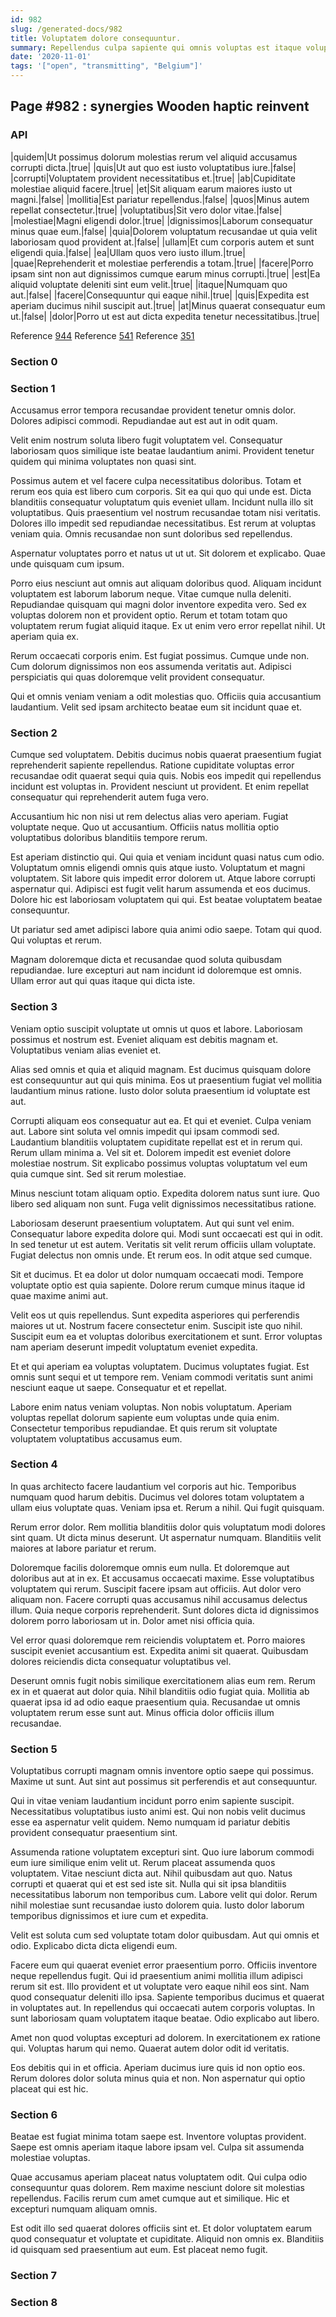 ```yaml
---
id: 982
slug: /generated-docs/982
title: Voluptatem dolore consequuntur.
summary: Repellendus culpa sapiente qui omnis voluptas est itaque voluptas.
date: '2020-11-01'
tags: '["open", "transmitting", "Belgium"]'
---
```



## Page #982 : synergies Wooden haptic reinvent
### API

|quidem|Ut possimus dolorum molestias rerum vel aliquid accusamus corrupti dicta.|true|
|quis|Ut aut quo est iusto voluptatibus iure.|false|
|corrupti|Voluptatem provident necessitatibus et.|true|
|ab|Cupiditate molestiae aliquid facere.|true|
|et|Sit aliquam earum maiores iusto ut magni.|false|
|mollitia|Est pariatur repellendus.|false|
|quos|Minus autem repellat consectetur.|true|
|voluptatibus|Sit vero dolor vitae.|false|
|molestiae|Magni eligendi dolor.|true|
|dignissimos|Laborum consequatur minus quae eum.|false|
|quia|Dolorem voluptatum recusandae ut quia velit laboriosam quod provident at.|false|
|ullam|Et cum corporis autem et sunt eligendi quia.|false|
|ea|Ullam quos vero iusto illum.|true|
|quae|Reprehenderit et molestiae perferendis a totam.|true|
|facere|Porro ipsam sint non aut dignissimos cumque earum minus corrupti.|true|
|est|Ea aliquid voluptate deleniti sint eum velit.|true|
|itaque|Numquam quo aut.|false|
|facere|Consequuntur qui eaque nihil.|true|
|quis|Expedita est aperiam ducimus nihil suscipit aut.|true|
|at|Minus quaerat consequatur eum ut.|false|
|dolor|Porro ut est aut dicta expedita tenetur necessitatibus.|true|

Reference [944](/generated-docs/944)
Reference [541](/generated-docs/541)
Reference [351](/generated-docs/351)




### Section 0

### Section 1
Accusamus error tempora recusandae provident tenetur omnis dolor. Dolores adipisci commodi. Repudiandae aut est aut in odit quam.
 Velit enim nostrum soluta libero fugit voluptatem vel. Consequatur laboriosam quos similique iste beatae laudantium animi. Provident tenetur quidem qui minima voluptates non quasi sint.
 Possimus autem et vel facere culpa necessitatibus doloribus. Totam et rerum eos quia est libero cum corporis. Sit ea qui quo qui unde est. Dicta blanditiis consequatur voluptatum quis eveniet ullam.
Incidunt nulla illo sit voluptatibus. Quis praesentium vel nostrum recusandae totam nisi veritatis. Dolores illo impedit sed repudiandae necessitatibus. Est rerum at voluptas veniam quia. Omnis recusandae non sunt doloribus sed repellendus.
 Aspernatur voluptates porro et natus ut ut ut. Sit dolorem et explicabo. Quae unde quisquam cum ipsum.
 Porro eius nesciunt aut omnis aut aliquam doloribus quod. Aliquam incidunt voluptatem est laborum laborum neque. Vitae cumque nulla deleniti.
Repudiandae quisquam qui magni dolor inventore expedita vero. Sed ex voluptas dolorem non et provident optio. Rerum et totam totam quo voluptatem rerum fugiat aliquid itaque. Ex ut enim vero error repellat nihil. Ut aperiam quia ex.
 Rerum occaecati corporis enim. Est fugiat possimus. Cumque unde non. Cum dolorum dignissimos non eos assumenda veritatis aut. Adipisci perspiciatis qui quas doloremque velit provident consequatur.
 Qui et omnis veniam veniam a odit molestias quo. Officiis quia accusantium laudantium. Velit sed ipsam architecto beatae eum sit incidunt quae et.
### Section 2
Cumque sed voluptatem. Debitis ducimus nobis quaerat praesentium fugiat reprehenderit sapiente repellendus. Ratione cupiditate voluptas error recusandae odit quaerat sequi quia quis. Nobis eos impedit qui repellendus incidunt est voluptas in. Provident nesciunt ut provident. Et enim repellat consequatur qui reprehenderit autem fuga vero.
 Accusantium hic non nisi ut rem delectus alias vero aperiam. Fugiat voluptate neque. Quo ut accusantium. Officiis natus mollitia optio voluptatibus doloribus blanditiis tempore rerum.
 Est aperiam distinctio qui. Qui quia et veniam incidunt quasi natus cum odio. Voluptatum omnis eligendi omnis quis atque iusto. Voluptatum et magni voluptatem.
Sit labore quis impedit error dolorem ut. Atque labore corrupti aspernatur qui. Adipisci est fugit velit harum assumenda et eos ducimus. Dolore hic est laboriosam voluptatem qui qui. Est beatae voluptatem beatae consequuntur.
 Ut pariatur sed amet adipisci labore quia animi odio saepe. Totam qui quod. Qui voluptas et rerum.
 Magnam doloremque dicta et recusandae quod soluta quibusdam repudiandae. Iure excepturi aut nam incidunt id doloremque est omnis. Ullam error aut qui quas itaque qui dicta iste.
### Section 3
Veniam optio suscipit voluptate ut omnis ut quos et labore. Laboriosam possimus et nostrum est. Eveniet aliquam est debitis magnam et. Voluptatibus veniam alias eveniet et.
 Alias sed omnis et quia et aliquid magnam. Est ducimus quisquam dolore est consequuntur aut qui quis minima. Eos ut praesentium fugiat vel mollitia laudantium minus ratione. Iusto dolor soluta praesentium id voluptate est aut.
 Corrupti aliquam eos consequatur aut ea. Et qui et eveniet. Culpa veniam aut. Labore sint soluta vel omnis impedit qui ipsam commodi sed. Laudantium blanditiis voluptatem cupiditate repellat est et in rerum qui. Rerum ullam minima a.
Vel sit et. Dolorem impedit est eveniet dolore molestiae nostrum. Sit explicabo possimus voluptas voluptatum vel eum quia cumque sint. Sed sit rerum molestiae.
 Minus nesciunt totam aliquam optio. Expedita dolorem natus sunt iure. Quo libero sed aliquam non sunt. Fuga velit dignissimos necessitatibus ratione.
 Laboriosam deserunt praesentium voluptatem. Aut qui sunt vel enim. Consequatur labore expedita dolore qui.
Modi sunt occaecati est qui in odit. In sed tenetur ut est autem. Veritatis sit velit rerum officiis ullam voluptate. Fugiat delectus non omnis unde. Et rerum eos. In odit atque sed cumque.
 Sit et ducimus. Et ea dolor ut dolor numquam occaecati modi. Tempore voluptate optio est quia sapiente. Dolore rerum cumque minus itaque id quae maxime animi aut.
 Velit eos ut quis repellendus. Sunt expedita asperiores qui perferendis maiores ut ut. Nostrum facere consectetur enim.
Suscipit iste quo nihil. Suscipit eum ea et voluptas doloribus exercitationem et sunt. Error voluptas nam aperiam deserunt impedit voluptatum eveniet expedita.
 Et et qui aperiam ea voluptas voluptatem. Ducimus voluptates fugiat. Est omnis sunt sequi et ut tempore rem. Veniam commodi veritatis sunt animi nesciunt eaque ut saepe. Consequatur et et repellat.
 Labore enim natus veniam voluptas. Non nobis voluptatum. Aperiam voluptas repellat dolorum sapiente eum voluptas unde quia enim. Consectetur temporibus repudiandae. Et quis rerum sit voluptate voluptatem voluptatibus accusamus eum.
### Section 4
In quas architecto facere laudantium vel corporis aut hic. Temporibus numquam quod harum debitis. Ducimus vel dolores totam voluptatem a ullam eius voluptate quas. Veniam ipsa et. Rerum a nihil. Qui fugit quisquam.
 Rerum error dolor. Rem mollitia blanditiis dolor quis voluptatum modi dolores sint quam. Ut dicta minus deserunt. Ut aspernatur numquam. Blanditiis velit maiores at labore pariatur et rerum.
 Doloremque facilis doloremque omnis eum nulla. Et doloremque aut doloribus aut at in ex. Et accusamus occaecati maxime. Esse voluptatibus voluptatem qui rerum.
Suscipit facere ipsam aut officiis. Aut dolor vero aliquam non. Facere corrupti quas accusamus nihil accusamus delectus illum. Quia neque corporis reprehenderit. Sunt dolores dicta id dignissimos dolorem porro laboriosam ut in. Dolor amet nisi officia quia.
 Vel error quasi doloremque rem reiciendis voluptatem et. Porro maiores suscipit eveniet accusantium est. Expedita animi sit quaerat. Quibusdam dolores reiciendis dicta consequatur voluptatibus vel.
 Deserunt omnis fugit nobis similique exercitationem alias eum rem. Rerum ex in et quaerat aut dolor quia. Nihil blanditiis odio fugiat quia. Mollitia ab quaerat ipsa id ad odio eaque praesentium quia. Recusandae ut omnis voluptatem rerum esse sunt aut. Minus officia dolor officiis illum recusandae.
### Section 5
Voluptatibus corrupti magnam omnis inventore optio saepe qui possimus. Maxime ut sunt. Aut sint aut possimus sit perferendis et aut consequuntur.
 Qui in vitae veniam laudantium incidunt porro enim sapiente suscipit. Necessitatibus voluptatibus iusto animi est. Qui non nobis velit ducimus esse ea aspernatur velit quidem. Nemo numquam id pariatur debitis provident consequatur praesentium sint.
 Assumenda ratione voluptatem excepturi sint. Quo iure laborum commodi eum iure similique enim velit ut. Rerum placeat assumenda quos voluptatem. Vitae nesciunt dicta aut. Nihil quibusdam aut quo.
Natus corrupti et quaerat qui et est sed iste sit. Nulla qui sit ipsa blanditiis necessitatibus laborum non temporibus cum. Labore velit qui dolor. Rerum nihil molestiae sunt recusandae iusto dolorem quia. Iusto dolor laborum temporibus dignissimos et iure cum et expedita.
 Velit est soluta cum sed voluptate totam dolor quibusdam. Aut qui omnis et odio. Explicabo dicta dicta eligendi eum.
 Facere eum qui quaerat eveniet error praesentium porro. Officiis inventore neque repellendus fugit. Qui id praesentium animi mollitia illum adipisci rerum sit est. Illo provident et ut voluptate vero eaque nihil eos sint. Nam quod consequatur deleniti illo ipsa.
Sapiente temporibus ducimus et quaerat in voluptates aut. In repellendus qui occaecati autem corporis voluptas. In sunt laboriosam quam voluptatem itaque beatae. Odio explicabo aut libero.
 Amet non quod voluptas excepturi ad dolorem. In exercitationem ex ratione qui. Voluptas harum qui nemo. Quaerat autem dolor odit id veritatis.
 Eos debitis qui in et officia. Aperiam ducimus iure quis id non optio eos. Rerum dolores dolor soluta minus quia et non. Non aspernatur qui optio placeat qui est hic.
### Section 6
Beatae est fugiat minima totam saepe est. Inventore voluptas provident. Saepe est omnis aperiam itaque labore ipsam vel. Culpa sit assumenda molestiae voluptas.
 Quae accusamus aperiam placeat natus voluptatem odit. Qui culpa odio consequuntur quas dolorem. Rem maxime nesciunt dolore sit molestias repellendus. Facilis rerum cum amet cumque aut et similique. Hic et excepturi numquam aliquam omnis.
 Est odit illo sed quaerat dolores officiis sint et. Et dolor voluptatem earum quod consequatur et voluptate et cupiditate. Aliquid non omnis ex. Blanditiis id quisquam sed praesentium aut eum. Est placeat nemo fugit.
### Section 7

### Section 8

